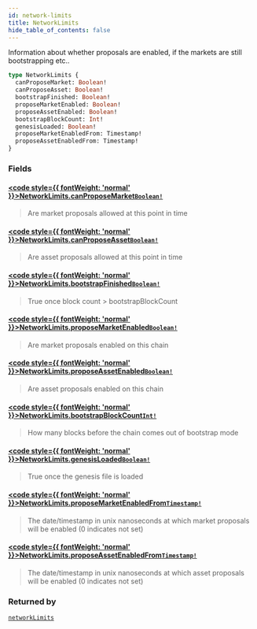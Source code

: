 ```yaml
---
id: network-limits
title: NetworkLimits
hide_table_of_contents: false
---
```








Information about whether proposals are enabled, if the markets are still bootstrapping etc..

```graphql
type NetworkLimits {
  canProposeMarket: Boolean!
  canProposeAsset: Boolean!
  bootstrapFinished: Boolean!
  proposeMarketEnabled: Boolean!
  proposeAssetEnabled: Boolean!
  bootstrapBlockCount: Int!
  genesisLoaded: Boolean!
  proposeMarketEnabledFrom: Timestamp!
  proposeAssetEnabledFrom: Timestamp!
}
```


### Fields

#### [<code style={{ fontWeight: 'normal' }}>NetworkLimits.<b>canProposeMarket</b></code>](#)<Bullet />[`Boolean!`](/docs/testnet/graphql/scalars/boolean) <Badge class="secondary" text="non-null"/> <Badge class="secondary" text="scalar"/>
> Are market proposals allowed at this point in time
> 

#### [<code style={{ fontWeight: 'normal' }}>NetworkLimits.<b>canProposeAsset</b></code>](#)<Bullet />[`Boolean!`](/docs/testnet/graphql/scalars/boolean) <Badge class="secondary" text="non-null"/> <Badge class="secondary" text="scalar"/>
> Are asset proposals allowed at this point in time
> 

#### [<code style={{ fontWeight: 'normal' }}>NetworkLimits.<b>bootstrapFinished</b></code>](#)<Bullet />[`Boolean!`](/docs/testnet/graphql/scalars/boolean) <Badge class="secondary" text="non-null"/> <Badge class="secondary" text="scalar"/>
> True once block count &#x003E; bootstrapBlockCount
> 

#### [<code style={{ fontWeight: 'normal' }}>NetworkLimits.<b>proposeMarketEnabled</b></code>](#)<Bullet />[`Boolean!`](/docs/testnet/graphql/scalars/boolean) <Badge class="secondary" text="non-null"/> <Badge class="secondary" text="scalar"/>
> Are market proposals enabled on this chain
> 

#### [<code style={{ fontWeight: 'normal' }}>NetworkLimits.<b>proposeAssetEnabled</b></code>](#)<Bullet />[`Boolean!`](/docs/testnet/graphql/scalars/boolean) <Badge class="secondary" text="non-null"/> <Badge class="secondary" text="scalar"/>
> Are asset proposals enabled on this chain
> 

#### [<code style={{ fontWeight: 'normal' }}>NetworkLimits.<b>bootstrapBlockCount</b></code>](#)<Bullet />[`Int!`](/docs/testnet/graphql/scalars/int) <Badge class="secondary" text="non-null"/> <Badge class="secondary" text="scalar"/>
> How many blocks before the chain comes out of bootstrap mode
> 

#### [<code style={{ fontWeight: 'normal' }}>NetworkLimits.<b>genesisLoaded</b></code>](#)<Bullet />[`Boolean!`](/docs/testnet/graphql/scalars/boolean) <Badge class="secondary" text="non-null"/> <Badge class="secondary" text="scalar"/>
> True once the genesis file is loaded
> 

#### [<code style={{ fontWeight: 'normal' }}>NetworkLimits.<b>proposeMarketEnabledFrom</b></code>](#)<Bullet />[`Timestamp!`](/docs/testnet/graphql/scalars/timestamp) <Badge class="secondary" text="non-null"/> <Badge class="secondary" text="scalar"/>
> The date/timestamp in unix nanoseconds at which market proposals will be enabled (0 indicates not set)
> 

#### [<code style={{ fontWeight: 'normal' }}>NetworkLimits.<b>proposeAssetEnabledFrom</b></code>](#)<Bullet />[`Timestamp!`](/docs/testnet/graphql/scalars/timestamp) <Badge class="secondary" text="non-null"/> <Badge class="secondary" text="scalar"/>
> The date/timestamp in unix nanoseconds at which asset proposals will be enabled (0 indicates not set)
> 



### Returned by

[`networkLimits`](/docs/testnet/graphql/queries/network-limits)  <Badge class="secondary" text="query"/>



